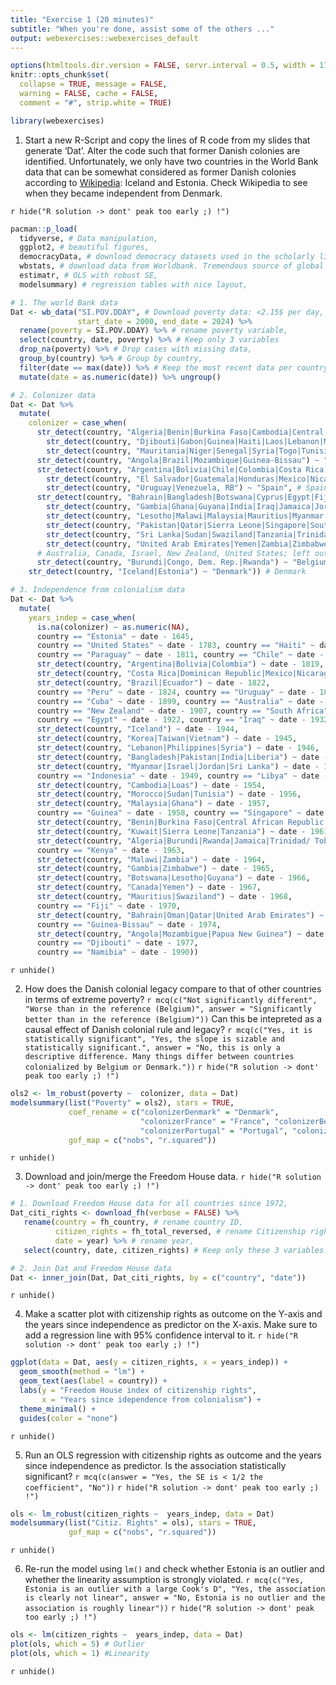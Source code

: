 ```yaml
---
title: "Exercise 1 (20 minutes)"
subtitle: "When you're done, assist some of the others ..."
output: webexercises::webexercises_default
---
```


```r
options(htmltools.dir.version = FALSE, servr.interval = 0.5, width = 115, digits = 2)
knitr::opts_chunk$set(
  collapse = TRUE, message = FALSE, 
  warning = FALSE, cache = FALSE,
  comment = "#", strip.white = TRUE)

library(webexercises)
```

1. Start a new R-Script and copy the lines of R code from my slides that generate 'Dat'. Alter the code such that former Danish colonies are identified. Unfortunately, we only have two countries in the World Bank data that can be somewhat considered as former Danish colonies according to [Wikipedia](https://en.wikipedia.org/wiki/Danish_overseas_colonies): Iceland and Estonia. Check Wikipedia to see when they became independent from Denmark.
  
`r hide("R solution -> dont' peak too early ;) !")`
```r
pacman::p_load(
  tidyverse, # Data manipulation,
  ggplot2, # beautiful figures,
  democracyData, # download democracy datasets used in the scholarly literature.
  wbstats, # download data from Worldbank. Tremendous source of global socio-economic data.
  estimatr, # OLS with robust SE,
  modelsummary) # regression tables with nice layout,

# 1. The world Bank data
Dat <- wb_data("SI.POV.DDAY", # Download poverty data: <2.15$ per day,
               start_date = 2000, end_date = 2024) %>%
  rename(poverty = SI.POV.DDAY) %>% # rename poverty variable,
  select(country, date, poverty) %>% # Keep only 3 variables
  drop_na(poverty) %>% # Drop cases with missing data,
  group_by(country) %>% # Group by country,
  filter(date == max(date)) %>% # Keep the most recent data per country.
  mutate(date = as.numeric(date)) %>% ungroup()

# 2. Colonizer data
Dat <- Dat %>% 
  mutate(
    colonizer = case_when(
      str_detect(country, "Algeria|Benin|Burkina Faso|Cambodia|Central African Republic|Chad") |
        str_detect(country, "Djibouti|Gabon|Guinea|Haiti|Laos|Lebanon|Madagascar|Mali|Congo, Rep.|Cote D'Ivoire") | 
        str_detect(country, "Mauritania|Niger|Senegal|Syria|Togo|Tunisia|Viet Nam") ~ "France", # France
      str_detect(country, "Angola|Brazil|Mozambique|Guinea-Bissau") ~ "Portugal", # Portugal
      str_detect(country, "Argentina|Bolivia|Chile|Colombia|Costa Rica|Cuba|Dominican Republic|Ecuador") |
        str_detect(country, "El Salvador|Guatemala|Honduras|Mexico|Nicaragua|Panama|Paraguay|Peru") |
        str_detect(country, "Uruguay|Venezuela, RB") ~ "Spain", # Spain
      str_detect(country, "Bahrain|Bangladesh|Botswana|Cyprus|Egypt|Fiji") |
        str_detect(country, "Gambia|Ghana|Guyana|India|Iraq|Jamaica|Jordan|Kenya|Kuwait") |
        str_detect(country, "Lesotho|Malawi|Malaysia|Mauritius|Myanmar|Nigeria|Oman") | 
        str_detect(country, "Pakistan|Qatar|Sierra Leone|Singapore|South Africa") | 
        str_detect(country, "Sri Lanka|Sudan|Swaziland|Tanzania|Trinidad/Tobago|Uganda") | 
        str_detect(country, "United Arab Emirates|Yemen|Zambia|Zimbabwe") ~ "Britain", # Britain
      # Australia, Canada, Israel, New Zealand, United States; left out as settler societies
      str_detect(country, "Burundi|Congo, Dem. Rep.|Rwanda") ~ "Belgium",
    str_detect(country, "Iceland|Estonia") ~ "Denmark")) # Denmark

# 3. Independence from colonialism data
Dat <- Dat %>% 
  mutate(
    years_indep = case_when(
      is.na(colonizer) ~ as.numeric(NA),
      country == "Estonia" ~ date - 1645,
      country == "United States" ~ date - 1783, country == "Haiti" ~ date - 1804, 
      country == "Paraguay" ~ date - 1811, country == "Chile" ~ date - 1818,
      str_detect(country, "Argentina|Bolivia|Colombia") ~ date - 1819,
      str_detect(country, "Costa Rica|Dominican Republic|Mexico|Nicaragua|Panama|El Salvador|Guatemala|Honduras|Venezuela") ~ date - 1821,
      str_detect(country, "Brazil|Ecuador") ~ date - 1822,
      country == "Peru" ~ date - 1824, country == "Uruguay" ~ date - 1828,
      country == "Cuba" ~ date - 1899, country == "Australia" ~ date - 1901,
      country == "New Zealand" ~ date - 1907, country == "South Africa" ~ date - 1910,
      country == "Egypt" ~ date - 1922, country == "Iraq" ~ date - 1932,
      str_detect(country, "Iceland") ~ date - 1944,
      str_detect(country, "Korea|Taiwan|Vietnam") ~ date - 1945,
      str_detect(country, "Lebanon|Philippines|Syria") ~ date - 1946,
      str_detect(country, "Bangladesh|Pakistan|India|Liberia") ~ date - 1947,
      str_detect(country, "Myanmar|Israel|Jordan|Sri Lanka") ~ date - 1948,
      country == "Indonesia" ~ date - 1949, country == "Libya" ~ date - 1951,
      str_detect(country, "Cambodia|Loas") ~ date - 1954,
      str_detect(country, "Morocco|Sudan|Tunisia") ~ date - 1956,
      str_detect(country, "Malaysia|Ghana") ~ date - 1957,
      country == "Guinea" ~ date - 1958, country == "Singapore" ~ date - 1959,
      str_detect(country, "Benin|Burkina Faso|Central African Republic|Chad|Congo, Dem. Rep.|Congo, Rep.|Code D'Ivoire|Mali|Mauritania|Niger|Nigeria|Senegal|Gabon|Somalia|Togo") ~ date - 1960,
      str_detect(country, "Kuwait|Sierra Leone|Tanzania") ~ date - 1961,
      str_detect(country, "Algeria|Burundi|Rwanda|Jamaica|Trinidad/ Tobago|Uganda") ~ date - 1962,
      country == "Kenya" ~ date - 1963,
      str_detect(country, "Malawi|Zambia") ~ date - 1964,
      str_detect(country, "Gambia|Zimbabwe") ~ date - 1965,
      str_detect(country, "Botswana|Lesotho|Guyana") ~ date - 1966,
      str_detect(country, "Canada|Yemen") ~ date - 1967,
      str_detect(country, "Mauritius|Swaziland") ~ date - 1968,
      country == "Fiji" ~ date - 1970,
      str_detect(country, "Bahrain|Oman|Qatar|United Arab Emirates") ~ date - 1971,
      country == "Guinea-Bissau" ~ date - 1974,
      str_detect(country, "Angola|Mozambigue|Papua New Guinea") ~ date - 1975,
      country == "Djibouti" ~ date - 1977, 
      country == "Namibia" ~ date - 1990))
```
`r unhide()`

2. How does the Danish colonial legacy compare to that of other countries in terms of extreme poverty? `r mcq(c("Not significantly different", "Worse than in the reference (Belgium)", answer = "Significantly better than in the reference (Belgium)"))` Can this be intepreted as a causal effect of Danish colonial rule and legacy? `r mcq(c("Yes, it is statistically significant", "Yes, the slope is sizable and statistically significant.", answer = "No, this is only a descriptive difference. Many things differ between countries colonialized by Belgium or Denmark."))`
`r hide("R solution -> dont' peak too early ;) !")`
```r
ols2 <- lm_robust(poverty ~  colonizer, data = Dat)
modelsummary(list("Poverty" = ols2), stars = TRUE,
             coef_rename = c("colonizerDenmark" = "Denmark",
                             "colonizerFrance" = "France", "colonizerBelgium" = "Belgium",
                             "colonizerPortugal" = "Portugal", "colonizerSpain" = "Spain"),
             gof_map = c("nobs", "r.squared"))
```
`r unhide()`


3. Download and join/merge the Freedom House data.
`r hide("R solution -> dont' peak too early ;) !")`
```r
# 1. Download Freedom House data for all countries since 1972,
Dat_citi_rights <- download_fh(verbose = FALSE) %>% 
   rename(country = fh_country, # rename country ID,
          citizen_rights = fh_total_reversed, # rename Citizenship rights indicator,
          date = year) %>% # rename year,
   select(country, date, citizen_rights) # Keep only these 3 variables.

# 2. Join Dat and Freedom House data
Dat <- inner_join(Dat, Dat_citi_rights, by = c("country", "date"))
```
`r unhide()`

4. Make a scatter plot with citizenship rights as outcome on the Y-axis and the years since independence as predictor on the X-axis. Make sure to add a regression line with 95% confidence interval to it.
`r hide("R solution -> dont' peak too early ;) !")`
```r
ggplot(data = Dat, aes(y = citizen_rights, x = years_indep)) +
  geom_smooth(method = "lm") +
  geom_text(aes(label = country)) +
  labs(y = "Freedom House index of citizenship rights", 
       x = "Years since idependence from colonialism") +
  theme_minimal() +
  guides(color = "none")
```
`r unhide()`

5. Run an OLS regression with citizenship rights as outcome and the years since independence as predictor. Is the association statistically significant? `r mcq(c(answer = "Yes, the SE is < 1/2 the coefficient", "No"))` 
`r hide("R solution -> dont' peak too early ;) !")`
```r
ols <- lm_robust(citizen_rights ~  years_indep, data = Dat)
modelsummary(list("Citiz. Rights" = ols), stars = TRUE,
             gof_map = c("nobs", "r.squared"))
```
`r unhide()`

6. Re-run the model using `lm()` and check whether Estonia is an outlier and whether the linearity assumption is strongly violated. `r mcq(c("Yes, Estonia is an outlier with a large Cook's D", "Yes, the association is clearly not linear", answer = "No, Estonia is no outlier and the association is roughly linear"))` 
`r hide("R solution -> dont' peak too early ;) !")`
```r
ols <- lm(citizen_rights ~  years_indep, data = Dat)
plot(ols, which = 5) # Outlier
plot(ols, which = 1) #Linearity
```
`r unhide()`
